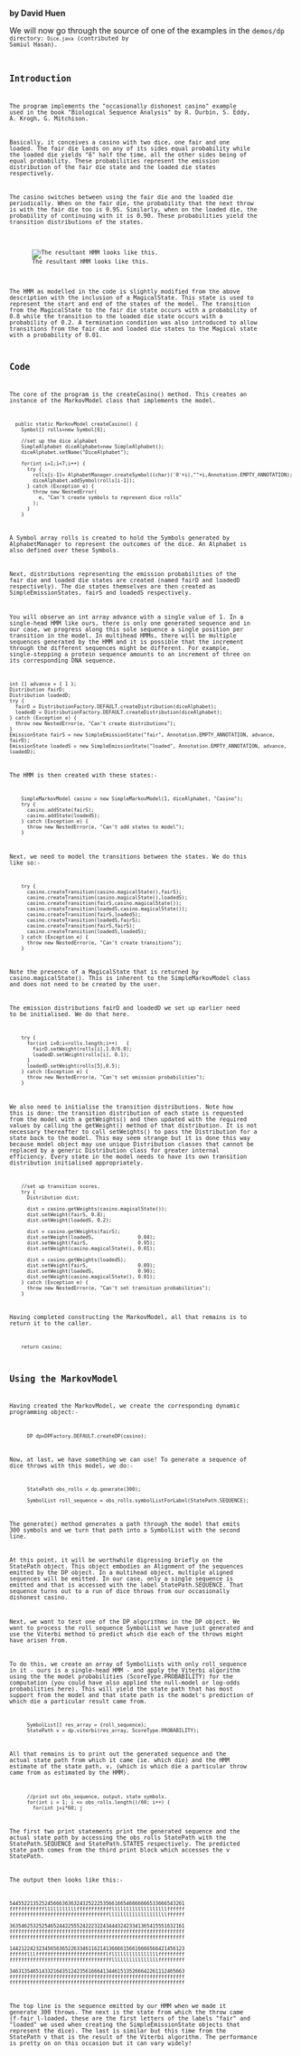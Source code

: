 '''by David Huen'''

We will now go through the source of one of the examples in the <code>demos/dp<code> directory: <code>Dice.java</code> (contributed by Samiul Hasan). 


== Introduction ==

The program implements the "occasionally dishonest casino" example used in the book "Biological Sequence Analysis" by R. Durbin, S. Eddy, A. Krogh, G. Mitchison. 

Basically, it conceives a casino with two dice, one fair and one loaded. The fair die lands on any of its sides equal probability while the loaded die yields "6" half the time, all the other sides being of equal probability. These probabilities represent the emission distribution of the fair die state and the loaded die states respectively. 

The casino switches between using the fair die and the loaded die periodically. When on the fair die, the probability that the next throw is with the fair die too is 0.95. Similarly, when on the loaded die, the probability of continuing with it is 0.90. These probabilities yield the transition distributions of the states. 

[[Image:HMM.png|frame|right|The resultant HMM looks like this.]]
 
The HMM as modelled in the code is slightly modified from the above description with the inclusion of a MagicalState. This state is used to represent the start and end of the states of the model. The transition from the MagicalState to the fair die state occurs with a probability of 0.8 while the transition to the loaded die state occurs with a probability of 0.2. A termination condition was also introduced to allow transitions from the fair die and loaded die states to the Magical state with a probability of 0.01. 

== Code ==

The core of the program is the createCasino() method. This creates an instance of the MarkovModel class that implements the model. 

<pre>  public static MarkovModel createCasino() {
    Symbol[] rolls=new Symbol[6];

    //set up the dice alphabet
    SimpleAlphabet diceAlphabet=new SimpleAlphabet();
    diceAlphabet.setName("DiceAlphabet");

    for(int i=1;i<7;i++) {
      try {
        rolls[i-1]= AlphabetManager.createSymbol((char)('0'+i),""+i,Annotation.EMPTY_ANNOTATION);
        diceAlphabet.addSymbol(rolls[i-1]);
      } catch (Exception e) {
        throw new NestedError(
          e, "Can't create symbols to represent dice rolls"
        );
      }
    }</pre>

A Symbol array rolls is created to hold the Symbols generated by AlphabetManager to represent the outcomes of the dice. An Alphabet is also defined over these Symbols. 

Next, distributions representing the emission probabilities of the fair die and loaded die states are created (named fairD and loadedD respectively). The die states themselves are then created as SimpleEmissionStates, fairS and loadedS respectively. 

You will observe an int array advance with a single value of 1. In a single-head HMM like ours, there is only one generated sequence and in our case, we progress along this sole sequence a single position per transition in the model. In multihead HMMs, there will be multiple sequences generated by the HMM and it is possible that the increment through the different sequences might be different. For example, single-stepping a protein sequence amounts to an increment of three on its corresponding DNA sequence. 

<pre>int [] advance = { 1 };
Distribution fairD;
Distribution loadedD;
try {
  fairD = DistributionFactory.DEFAULT.createDistribution(diceAlphabet);
  loadedD = DistributionFactory.DEFAULT.createDistribution(diceAlphabet);
} catch (Exception e) {
  throw new NestedError(e, "Can't create distributions");
}
EmissionState fairS = new SimpleEmissionState("fair", Annotation.EMPTY_ANNOTATION, advance, fairD);
EmissionState loadedS = new SimpleEmissionState("loaded", Annotation.EMPTY_ANNOTATION, advance, loadedD);</pre>

The HMM is then created with these states:- 

<pre>    SimpleMarkovModel casino = new SimpleMarkovModel(1, diceAlphabet, "Casino");
    try {
      casino.addState(fairS);
      casino.addState(loadedS);
    } catch (Exception e) {
      throw new NestedError(e, "Can't add states to model");
    }</pre>

Next, we need to model the transitions between the states. We do this like so:- 

<pre>    try {
      casino.createTransition(casino.magicalState(),fairS);
      casino.createTransition(casino.magicalState(),loadedS);
      casino.createTransition(fairS,casino.magicalState());
      casino.createTransition(loadedS,casino.magicalState());
      casino.createTransition(fairS,loadedS);
      casino.createTransition(loadedS,fairS);
      casino.createTransition(fairS,fairS);
      casino.createTransition(loadedS,loadedS);
    } catch (Exception e) {
      throw new NestedError(e, "Can't create transitions");
    }</pre>

Note the presence of a MagicalState that is returned by casino.magicalState(). This is inherent to the SimpleMarkovModel class and does not need to be created by the user. 

The emission distributions fairD and loadedD we set up earlier need to be initialised. We do that here. 

<pre>    try {
      for(int i=0;i<rolls.length;i++)   {
        fairD.setWeight(rolls[i],1.0/6.0);
        loadedD.setWeight(rolls[i], 0.1);
      }
      loadedD.setWeight(rolls[5],0.5);
    } catch (Exception e) {
      throw new NestedError(e, "Can't set emission probabilities");
    }</pre>

We also need to initialise the transition distributions. Note how this is done: the transition distribution of each state is requested from the model with a getWeights() and then updated with the required values by calling the getWeight() method of that distribution. It is not necessary thereafter to call setWeights() to pass the Distribution for a state back to the model. This may seem strange but it is done this way because model object may use unique Distribution classes that cannot be replaced by a generic Distribution class for greater internal efficiency. Every state in the model needs to have its own transition distribution initialised appropriately. 

<pre>    //set up transition scores.
    try {
      Distribution dist;

      dist = casino.getWeights(casino.magicalState());
      dist.setWeight(fairS, 0.8);
      dist.setWeight(loadedS, 0.2);

      dist = casino.getWeights(fairS);
      dist.setWeight(loadedS,               0.04);
      dist.setWeight(fairS,                 0.95);
      dist.setWeight(casino.magicalState(), 0.01);

      dist = casino.getWeights(loadedS);
      dist.setWeight(fairS,                 0.09);
      dist.setWeight(loadedS,               0.90);
      dist.setWeight(casino.magicalState(), 0.01);
    } catch (Exception e) {
      throw new NestedError(e, "Can't set transition probabilities");
    }</pre>

Having completed constructing the MarkovModel, all that remains is to return it to the caller. 

<pre>    return casino;</pre>

== Using the MarkovModel ==

Having created the MarkovModel, we create the corresponding dynamic programming object:- 

<pre>      DP dp=DPFactory.DEFAULT.createDP(casino);</pre>

Now, at last, we have something we can use! To generate a sequence of dice throws with this model, we do:- 

<pre>      StatePath obs_rolls = dp.generate(300);

      SymbolList roll_sequence = obs_rolls.symbolListForLabel(StatePath.SEQUENCE);</pre>

The generate() method generates a path through the model that emits 300 symbols and we turn that path into a SymbolList with the second line. 

At this point, it will be worthwhile digressing briefly on the StatePath object. This object embodies an Alignment of the sequences emitted by the DP object. In a multihead object, multiple aligned sequences will be emitted. In our case, only a single sequence is emitted and that is accessed with the label StatePath.SEQUENCE. That sequence turns out to a run of dice throws from our occasionally dishonest casino. 

Next, we want to test one of the DP algorithms in the DP object. We want to process the roll_sequence SymbolList we have just generated and use the Viterbi method to predict which die each of the throws might have arisen from. 

To do this, we create an array of SymbolLists with only roll_sequence in it - ours is a single-head HMM - and apply the Viterbi algorithm using the the model probabilities (ScoreType.PROBABILITY) for the computation (you could have also applied the null-model or log-odds probabilities here). This will yield the state path that has most support from the model and that state path is the model's prediction of which die a particular result came from. 

<pre>      SymbolList[] res_array = {roll_sequence};
      StatePath v = dp.viterbi(res_array, ScoreType.PROBABILITY);</pre>

All that remains is to print out the generated sequence and the actual state path from which it came (ie. which die) and the HMM estimate of the state path, v, (which is which die a particular throw came from as estimated by the HMM). 

<pre>      //print out obs_sequence, output, state symbols.
      for(int i = 1; i <= obs_rolls.length()/60; i++) {
        for(int j=i*60; j</pre>

The first two print statements print the generated sequence and the actual
state path by accessing the obs_rolls StatePath with the
StatePath.SEQUENCE and StatePath.STATES respectively.  The predicted
state path comes from the third print block which accesses the
v StatePath.


The output then looks like this:-

<pre>544552213525245666363632432522253566166546666666533666543261
fffffffffffflllllllllllfffffffffffflllllllllllllllllllffffff
ffffffffffffffffffffffffffffffffffllllllllllllllllllllffffff

363546253252546524422555242223224344432423341365415551632161
ffffffffffffffffffffffffffffffffffffffffffffffffffffffffffff
ffffffffffffffffffffffffffffffffffffffffffffffffffffffffffff

144212242323456563652263346116214136666156616666566421456123
fffffflllfffffffffffffffffffffffflfllllllllllllllllfffffffff
fffffffffffffffffffffffffffffffffffllllllllllllllllfffffffff

346313546514332164351242356166641344615135266642261112465663
ffffffffffffffffffffffffffffffffffffffffffffffffffffffffffff
ffffffffffffffffffffffffffffffffffffffffffffffffffffffffffff</pre>

The top line is the sequence emitted by our HMM when we
made it generate 300 throws. The next is the state from
which the throw came (f-fair l-loaded, these are the
first letters of the labels "fair" and "loaded" we
used when creating the SimpleEmissionState
objects that represent the dice).  The last is similar
but this time from the StatePath v
that is the result of the Viterbi algorithm.  The performance
is pretty on on this occasion but it can vary widely!

{{Tutorial:Footer}}